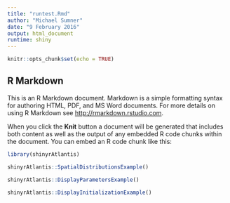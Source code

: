 ```yaml
---
title: "runtest.Rmd"
author: "Michael Sumner"
date: "9 February 2016"
output: html_document
runtime: shiny
---
```


```r
knitr::opts_chunk$set(echo = TRUE)
```

## R Markdown

This is an R Markdown document. Markdown is a simple formatting syntax for authoring HTML, PDF, and MS Word documents. For more details on using R Markdown see <http://rmarkdown.rstudio.com>.

When you click the **Knit** button a document will be generated that includes both content as well as the output of any embedded R code chunks within the document. You can embed an R code chunk like this:

```r
library(shinyrAtlantis)

shinyrAtlantis::SpatialDistributionsExample()

shinyrAtlantis::DisplayParametersExample()
 
shinyrAtlantis::DisplayInitializationExample()
```